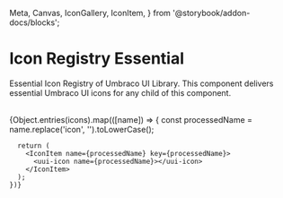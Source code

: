   Meta,
  Canvas,
  IconGallery,
  IconItem,
} from '@storybook/addon-docs/blocks';

<Meta title="Symbols/Icon Registry Essential" />

# Icon Registry Essential

Essential Icon Registry of Umbraco UI Library. This component delivers essential Umbraco UI icons for any child of this component.

<br />

<uui-icon-registry-essential>
  <IconGallery>
    {Object.entries(icons).map(([name]) => {
      const processedName = name.replace('icon', '').toLowerCase();

      return (
        <IconItem name={processedName} key={processedName}>
          <uui-icon name={processedName}></uui-icon>
        </IconItem>
      );
    })}

  </IconGallery>
</uui-icon-registry-essential>
